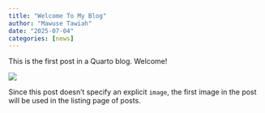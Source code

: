 ```yaml
---
title: "Welcome To My Blog"
author: "Mawuse Tawiah"
date: "2025-07-04"
categories: [news]
---
```


This is the first post in a Quarto blog. Welcome!

![](thumbnail.jpg)

Since this post doesn't specify an explicit `image`, the first image in the post will be used in the listing page of posts.
